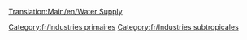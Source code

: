 [[Translation:Main/en/Water Supply]]{{en/-}}
{{fr/Industries|image=Watersupply.png
|nom=Réserve d'eau
|climats=[[Main/en/Climat/Fr#Subtropical|Subtropical]]
|accepte=Rien
|produit=[[Main/fr/Eau|Eau]]
|notes=Absent sous les autres [[Main/fr/Climat|climats]]
}}

[[Category:fr/Industries primaires]]
[[Category:fr/Industries subtropicales]]